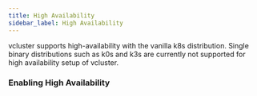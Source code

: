 ```yaml
---
title: High Availability
sidebar_label: High Availability
---
```



vcluster supports high-availability with the vanilla k8s distribution. Single binary distributions such as k0s and k3s are currently not supported for high availability setup of vcluster.

### Enabling High Availability

<HighAvailability />
